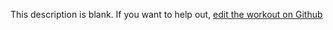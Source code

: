 
  This description is blank. If you want to help out, [edit the workout on Github](https://www.github.com/LiftArcade/exercises/blob/main/exercises/cable-incline-fly-description.mdx)